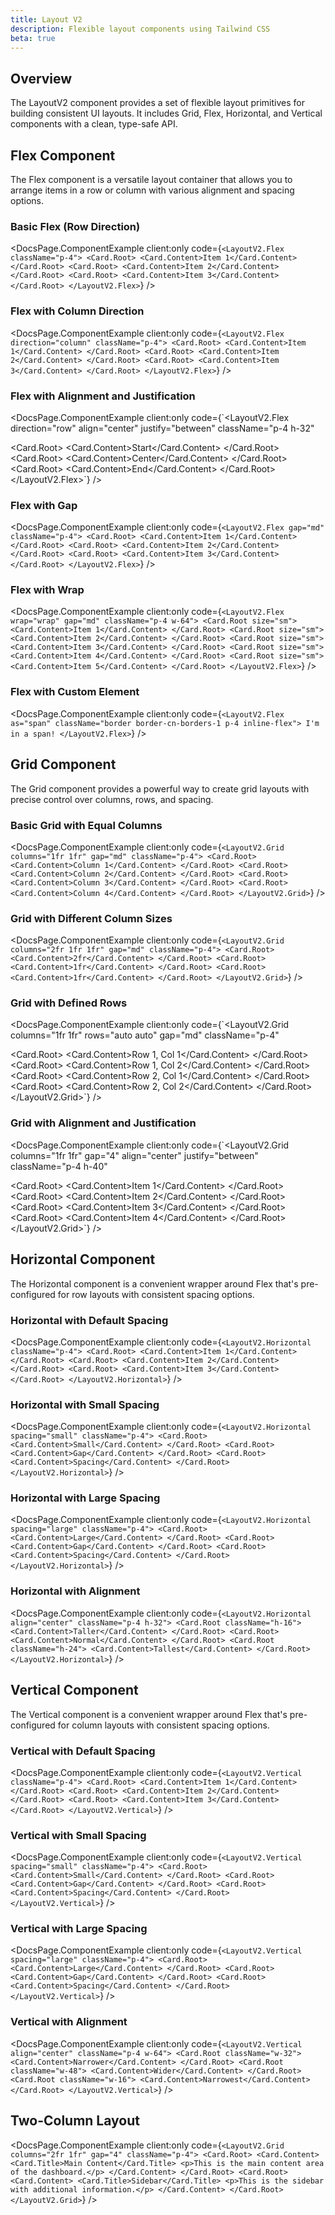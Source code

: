 ```yaml
---
title: Layout V2
description: Flexible layout components using Tailwind CSS
beta: true
---
```



## Overview

The LayoutV2 component provides a set of flexible layout primitives for building consistent UI layouts. It includes Grid, Flex, Horizontal, and Vertical components with a clean, type-safe API.

## Flex Component

The Flex component is a versatile layout container that allows you to arrange items in a row or column with various alignment and spacing options.

### Basic Flex (Row Direction)

<DocsPage.ComponentExample
  client:only
  code={`<LayoutV2.Flex className="p-4">
  <Card.Root>
    <Card.Content>Item 1</Card.Content>
  </Card.Root>
  <Card.Root>
    <Card.Content>Item 2</Card.Content>
  </Card.Root>
  <Card.Root>
    <Card.Content>Item 3</Card.Content>
  </Card.Root>
</LayoutV2.Flex>`}
/>

### Flex with Column Direction

<DocsPage.ComponentExample
  client:only
  code={`<LayoutV2.Flex direction="column" className="p-4">
  <Card.Root>
    <Card.Content>Item 1</Card.Content>
  </Card.Root>
  <Card.Root>
    <Card.Content>Item 2</Card.Content>
  </Card.Root>
  <Card.Root>
    <Card.Content>Item 3</Card.Content>
  </Card.Root>
</LayoutV2.Flex>`}
/>

### Flex with Alignment and Justification

<DocsPage.ComponentExample
  client:only
  code={`<LayoutV2.Flex 
  direction="row" 
  align="center" 
  justify="between" 
  className="p-4 h-32"
>
  <Card.Root>
    <Card.Content>Start</Card.Content>
  </Card.Root>
  <Card.Root>
    <Card.Content>Center</Card.Content>
  </Card.Root>
  <Card.Root>
    <Card.Content>End</Card.Content>
  </Card.Root>
</LayoutV2.Flex>`}
/>

### Flex with Gap

<DocsPage.ComponentExample
  client:only
  code={`<LayoutV2.Flex gap="md" className="p-4">
  <Card.Root>
    <Card.Content>Item 1</Card.Content>
  </Card.Root>
  <Card.Root>
    <Card.Content>Item 2</Card.Content>
  </Card.Root>
  <Card.Root>
    <Card.Content>Item 3</Card.Content>
  </Card.Root>
</LayoutV2.Flex>`}
/>

### Flex with Wrap

<DocsPage.ComponentExample
  client:only
  code={`<LayoutV2.Flex wrap="wrap" gap="md" className="p-4 w-64">
  <Card.Root size="sm">
    <Card.Content>Item 1</Card.Content>
  </Card.Root>
  <Card.Root size="sm">
    <Card.Content>Item 2</Card.Content>
  </Card.Root>
  <Card.Root size="sm">
    <Card.Content>Item 3</Card.Content>
  </Card.Root>
  <Card.Root size="sm">
    <Card.Content>Item 4</Card.Content>
  </Card.Root>
  <Card.Root size="sm">
    <Card.Content>Item 5</Card.Content>
  </Card.Root>
</LayoutV2.Flex>`}
/>

### Flex with Custom Element

<DocsPage.ComponentExample
  client:only
  code={`<LayoutV2.Flex as="span" className="border border-cn-borders-1 p-4 inline-flex">
  I'm in a span!
</LayoutV2.Flex>`}
/>

## Grid Component

The Grid component provides a powerful way to create grid layouts with precise control over columns, rows, and spacing.

### Basic Grid with Equal Columns

<DocsPage.ComponentExample
  client:only
  code={`<LayoutV2.Grid columns="1fr 1fr" gap="md" className="p-4">
  <Card.Root>
    <Card.Content>Column 1</Card.Content>
  </Card.Root>
  <Card.Root>
    <Card.Content>Column 2</Card.Content>
  </Card.Root>
  <Card.Root>
    <Card.Content>Column 3</Card.Content>
  </Card.Root>
  <Card.Root>
    <Card.Content>Column 4</Card.Content>
  </Card.Root>
</LayoutV2.Grid>`}
/>

### Grid with Different Column Sizes

<DocsPage.ComponentExample
  client:only
  code={`<LayoutV2.Grid columns="2fr 1fr 1fr" gap="md" className="p-4">
  <Card.Root>
    <Card.Content>2fr</Card.Content>
  </Card.Root>
  <Card.Root>
    <Card.Content>1fr</Card.Content>
  </Card.Root>
  <Card.Root>
    <Card.Content>1fr</Card.Content>
  </Card.Root>
</LayoutV2.Grid>`}
/>

### Grid with Defined Rows

<DocsPage.ComponentExample
  client:only
  code={`<LayoutV2.Grid 
  columns="1fr 1fr" 
  rows="auto auto" 
  gap="md" 
  className="p-4"
>
  <Card.Root>
    <Card.Content>Row 1, Col 1</Card.Content>
  </Card.Root>
  <Card.Root>
    <Card.Content>Row 1, Col 2</Card.Content>
  </Card.Root>
  <Card.Root>
    <Card.Content>Row 2, Col 1</Card.Content>
  </Card.Root>
  <Card.Root>
    <Card.Content>Row 2, Col 2</Card.Content>
  </Card.Root>
</LayoutV2.Grid>`}
/>

### Grid with Alignment and Justification

<DocsPage.ComponentExample
  client:only
  code={`<LayoutV2.Grid 
  columns="1fr 1fr" 
  gap="4" 
  align="center" 
  justify="between" 
  className="p-4 h-40"
>
  <Card.Root>
    <Card.Content>Item 1</Card.Content>
  </Card.Root>
  <Card.Root>
    <Card.Content>Item 2</Card.Content>
  </Card.Root>
  <Card.Root>
    <Card.Content>Item 3</Card.Content>
  </Card.Root>
  <Card.Root>
    <Card.Content>Item 4</Card.Content>
  </Card.Root>
</LayoutV2.Grid>`}
/>

## Horizontal Component

The Horizontal component is a convenient wrapper around Flex that's pre-configured for row layouts with consistent spacing options.

### Horizontal with Default Spacing

<DocsPage.ComponentExample
  client:only
  code={`<LayoutV2.Horizontal className="p-4">
  <Card.Root>
    <Card.Content>Item 1</Card.Content>
  </Card.Root>
  <Card.Root>
    <Card.Content>Item 2</Card.Content>
  </Card.Root>
  <Card.Root>
    <Card.Content>Item 3</Card.Content>
  </Card.Root>
</LayoutV2.Horizontal>`}
/>

### Horizontal with Small Spacing

<DocsPage.ComponentExample
  client:only
  code={`<LayoutV2.Horizontal spacing="small" className="p-4">
  <Card.Root>
    <Card.Content>Small</Card.Content>
  </Card.Root>
  <Card.Root>
    <Card.Content>Gap</Card.Content>
  </Card.Root>
  <Card.Root>
    <Card.Content>Spacing</Card.Content>
  </Card.Root>
</LayoutV2.Horizontal>`}
/>

### Horizontal with Large Spacing

<DocsPage.ComponentExample
  client:only
  code={`<LayoutV2.Horizontal spacing="large" className="p-4">
  <Card.Root>
    <Card.Content>Large</Card.Content>
  </Card.Root>
  <Card.Root>
    <Card.Content>Gap</Card.Content>
  </Card.Root>
  <Card.Root>
    <Card.Content>Spacing</Card.Content>
  </Card.Root>
</LayoutV2.Horizontal>`}
/>

### Horizontal with Alignment

<DocsPage.ComponentExample
  client:only
  code={`<LayoutV2.Horizontal align="center" className="p-4 h-32">
  <Card.Root className="h-16">
    <Card.Content>Taller</Card.Content>
  </Card.Root>
  <Card.Root>
    <Card.Content>Normal</Card.Content>
  </Card.Root>
  <Card.Root className="h-24">
    <Card.Content>Tallest</Card.Content>
  </Card.Root>
</LayoutV2.Horizontal>`}
/>

## Vertical Component

The Vertical component is a convenient wrapper around Flex that's pre-configured for column layouts with consistent spacing options.

### Vertical with Default Spacing

<DocsPage.ComponentExample
  client:only
  code={`<LayoutV2.Vertical className="p-4">
  <Card.Root>
    <Card.Content>Item 1</Card.Content>
  </Card.Root>
  <Card.Root>
    <Card.Content>Item 2</Card.Content>
  </Card.Root>
  <Card.Root>
    <Card.Content>Item 3</Card.Content>
  </Card.Root>
</LayoutV2.Vertical>`}
/>

### Vertical with Small Spacing

<DocsPage.ComponentExample
  client:only
  code={`<LayoutV2.Vertical spacing="small" className="p-4">
  <Card.Root>
    <Card.Content>Small</Card.Content>
  </Card.Root>
  <Card.Root>
    <Card.Content>Gap</Card.Content>
  </Card.Root>
  <Card.Root>
    <Card.Content>Spacing</Card.Content>
  </Card.Root>
</LayoutV2.Vertical>`}
/>

### Vertical with Large Spacing

<DocsPage.ComponentExample
  client:only
  code={`<LayoutV2.Vertical spacing="large" className="p-4">
  <Card.Root>
    <Card.Content>Large</Card.Content>
  </Card.Root>
  <Card.Root>
    <Card.Content>Gap</Card.Content>
  </Card.Root>
  <Card.Root>
    <Card.Content>Spacing</Card.Content>
  </Card.Root>
</LayoutV2.Vertical>`}
/>

### Vertical with Alignment

<DocsPage.ComponentExample
  client:only
  code={`<LayoutV2.Vertical align="center" className="p-4 w-64">
  <Card.Root className="w-32">
    <Card.Content>Narrower</Card.Content>
  </Card.Root>
  <Card.Root className="w-48">
    <Card.Content>Wider</Card.Content>
  </Card.Root>
  <Card.Root className="w-16">
    <Card.Content>Narrowest</Card.Content>
  </Card.Root>
</LayoutV2.Vertical>`}
/>

## Two-Column Layout

<DocsPage.ComponentExample
  client:only
  code={`<LayoutV2.Grid columns="2fr 1fr" gap="4" className="p-4">
  <Card.Root>
    <Card.Content>
      <Card.Title>Main Content</Card.Title>
      <p>This is the main content area of the dashboard.</p>
    </Card.Content>
  </Card.Root>
  <Card.Root>
    <Card.Content>
      <Card.Title>Sidebar</Card.Title>
      <p>This is the sidebar with additional information.</p>
    </Card.Content>
  </Card.Root>
</LayoutV2.Grid>`}
/>
